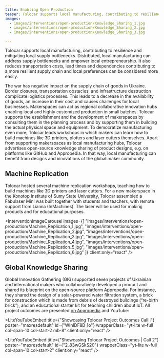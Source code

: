 ```yaml
---
title: Enabling Open Production
teaser: Tolocar supports local manufacturing, contributing to resilience and mitigating local supply bottlenecks. Distributed, local manufacturing can address supply bottlenecks and empower local entrepreneurship. It also reduces transportation costs, lead times and dependencies contributing to a more resilient supply chain and local preferences can be considered more easily.
images:
  - images/interventions/open-production/Knowledge_Sharing_1.jpg
  - images/interventions/open-production/Knowledge_Sharing_2.jpg
  - images/interventions/open-production/Knowledge_Sharing_3.jpg

---
```


Tolocar supports local manufacturing, contributing to resilience and mitigating local supply bottlenecks. Distributed, local manufacturing can address supply bottlenecks and empower local entrepreneurship. It also reduces transportation costs, lead times and dependencies contributing to a more resilient supply chain and local preferences can be considered more easily.

The war has negative impact on the supply chain of goods in Ukraine. Border closures, transportation obstacles, and infrastructure destruction complicate logistics processes. This leads to a decrease in the availability of goods, an increase in their cost and causes challenges for local businesses. Makerspaces can act as regional collaborative innovation hubs enabling local and highly customized production in small batches. Tolocar supports the establishment and the development of makerspaces by consulting them in the planning process and by supporting them in building the actual physical space and equipment. To democratize manufacturing even more, Tolocar leads workshops in which makers can learn how to build machines like 3D printers, plotters and laser cutters themselves. Apart from supporting makerspaces as local manufacturing hubs, Tolocar advertises open-source knowledge sharing of product designs, e.g. on platforms like GitHub and Appropedia. In that way, local manufacturing can benefit from designs and innovations of the global maker community. 

## Machine Replication
Tolocar hosted several machine replication workshops, teaching how to build machines like 3D printers and laser cutters. For a new makerspace in the Konotop Institute of Sumy State University, Tolocar assembled a Fabulaser Mini was built together with students and teachers, with remote support from Lianna (InMachines). The laser will be used for making products and for educational purposes.

<InterventionImageCarousel
  images={[
    "images/interventions/open-production/Machine_Replication_1.jpg",
    "images/interventions/open-production/Machine_Replication_2.jpg",
    "images/interventions/open-production/Machine_Replication_3.jpg",
    "images/interventions/open-production/Machine_Replication_4.jpg",
    "images/interventions/open-production/Machine_Replication_5.jpg",
    "images/interventions/open-production/Machine_Replication_6.jpg"
  ]}
  client:only="react"
/>

## Global Knowledge Sharing
Global Innovation Gathering (GIG) supported seven projects of Ukrainian and international makers who collaboratively developed a product and shared its blueprint on the open-source platform Appropedia. For instance, they shared the design of a solar-powered water filtration system, a brick for construction which is made from debris of destroyed buildings (“re-birth brick”), and an educational starter kit for teaching children about IoT. All project outcomes are presented [on Appropedia](https://www.appropedia.org/Tolocar) and YouTube: 

<LiteYouTubeEmbed
  title={"Showcasing Tolocar Project Outcomes Call I"}
  poster="maxresdefault"
  id={"WInlDF8D_1o"}
  wrapperClass="yt-lite w-full col-span-10 col-start-2 mb-8"
  client:only="react"
/>

<LiteYouTubeEmbed
  title={"Showcasing Tolocar Project Outcomes | Call 2"}
  poster="maxresdefault"
  id={"2_83wGSkS20"}
  wrapperClass="yt-lite w-full col-span-10 col-start-2"
  client:only="react"
/>